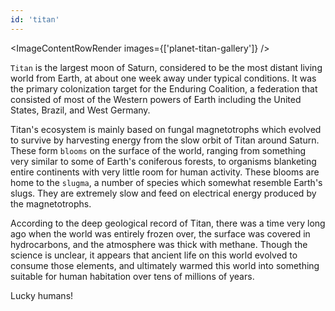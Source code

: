 ```yaml
---
id: 'titan'
---
```



<ImageContentRowRender 
  images={['planet-titan-gallery']}
/>

`Titan` is the largest moon of Saturn, considered to be the most distant living world from Earth, at about one week away under typical conditions. It was the primary colonization target for the Enduring Coalition, a federation that consisted of most of the Western powers of Earth including the United States, Brazil, and West Germany. 

Titan's ecosystem is mainly based on fungal magnetotrophs which evolved to survive by harvesting energy from the slow orbit of Titan around Saturn. These form `blooms` on the surface of the world, ranging from something very similar to some of Earth's coniferous forests, to organisms blanketing entire continents with very little room for human activity. These blooms are home to the `slugma`, a number of species which somewhat resemble Earth's slugs. They are extremely slow and feed on electrical energy produced by the magnetotrophs.

According to the deep geological record of Titan, there was a time very long ago when the world was entirely frozen over, the surface was covered in hydrocarbons, and the atmosphere was thick with methane. Though the science is unclear, it appears that ancient life on this world evolved to consume those elements, and ultimately warmed this world into something suitable for human habitation over tens of millions of years.

Lucky humans!